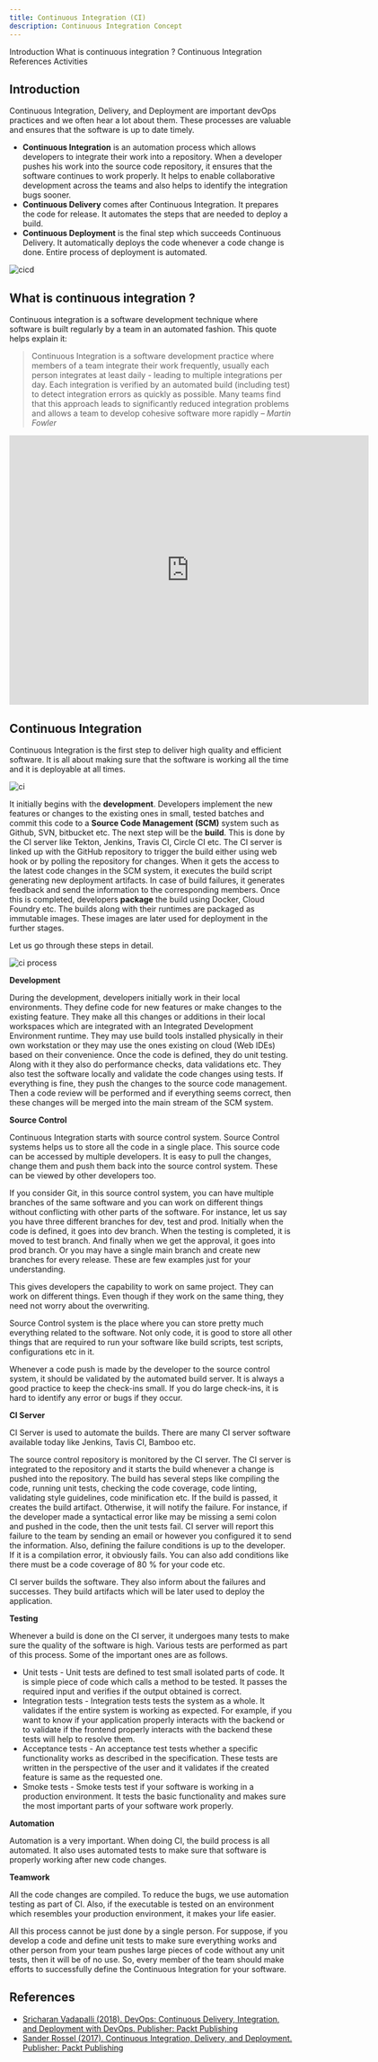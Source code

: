 ```yaml
---
title: Continuous Integration (CI)
description: Continuous Integration Concept
---
```


<AnchorLinks>
  <AnchorLink>Introduction</AnchorLink>
  <AnchorLink>What is continuous integration ?</AnchorLink>
  <AnchorLink>Continuous Integration</AnchorLink>
  <AnchorLink>References</AnchorLink>
  <AnchorLink to="/developer-intermediate/continuous-integration-handson">Activities</AnchorLink>
</AnchorLinks>

## Introduction

Continuous Integration, Delivery, and Deployment are important devOps practices and we often hear a lot about them. These processes are valuable and ensures that the software is up to date timely.

- **Continuous Integration** is an automation process which allows developers to integrate their work into a repository. When a developer pushes his work into the source code repository, it ensures that the software continues to work properly. It helps to enable collaborative development across the teams and also helps to identify the integration bugs sooner.
- **Continuous Delivery** comes after Continuous Integration. It prepares the code for release. It automates the steps that are needed to deploy a build.
- **Continuous Deployment** is the final step which succeeds Continuous Delivery. It automatically deploys the code whenever a code change is done. Entire process of deployment is automated.

![cicd](./images/cicd.jpg)

## What is continuous integration ?

Continuous integration is a software development technique where software is built regularly by a team in an automated fashion.
This quote helps explain it:

> Continuous Integration is a software development practice where members of a team integrate their work frequently,
> usually each person integrates at least daily - leading to multiple integrations per day.
> Each integration is verified by an automated build (including test) to
> detect integration errors as quickly as possible. Many teams find that this approach leads to significantly
> reduced integration problems and allows a team to develop cohesive software more rapidly
> <cite>– Martin Fowler</cite>

<iframe width="640" height="480" src="https://www.youtube.com/embed/1er2cjUq1UI" frameborder="0" allow="accelerometer; autoplay; encrypted-media; gyroscope; picture-in-picture" allowfullscreen></iframe>

## Continuous Integration

Continuous Integration is the first step to deliver high quality and efficient software. It is all about making sure that the software is working all the time and it is deployable at all times.

![ci](./images/ci.png)

It initially begins with the **development**. Developers implement the new features or changes to the existing ones in small, tested batches and commit this code to a **Source Code Management (SCM)** system such as Github, SVN, bitbucket etc. The next step will be the **build**. This is done by the CI server like Tekton, Jenkins, Travis CI, Circle CI etc. The CI server is linked up with the GitHub repository to trigger the build either using web hook or by polling the repository for changes. When it gets the access to the latest code changes in the SCM system, it executes the build script generating new deployment artifacts. In case of build failures, it generates feedback and send the information to the corresponding members. Once this is completed, developers **package** the build using Docker, Cloud Foundry etc. The builds along with their runtimes are packaged as immutable images. These images are later used for deployment in the further stages.

Let us go through these steps in detail.

![ci process](./images/ci_process.png)

**Development**

During the development, developers initially work in their local environments. They define code for new features or make changes to the existing feature. They make all this changes or additions in their local workspaces which are integrated with an Integrated Development Environment runtime. They may use build tools installed physically in their own workstation or they may use the ones existing on cloud (Web IDEs) based on their convenience. Once the code is defined, they do unit testing. Along with it they also do performance checks, data validations etc. They also test the software locally and validate the code changes using tests. If everything is fine, they push the changes to the source code management. Then a code review will be performed and if everything seems correct, then these changes will be merged into the main stream of the SCM system.

**Source Control**

Continuous Integration starts with source control system. Source Control systems helps us to store all the code in a single place. This source code can be accessed by multiple developers. It is easy to pull the changes, change them and push them back into the source control system. These can be viewed by other developers too.

If you consider Git, in this source control system, you can have multiple branches of the same software and you can work on different things without conflicting with other parts of the software. For instance, let us say you have three different branches for dev, test and prod. Initially when the code is defined, it goes into dev branch. When the testing is completed, it is moved to test branch. And finally when we get the approval, it goes into prod branch. Or you may have a single main branch and create new branches for every release. These are few examples just for your understanding.

This gives developers the capability to work on same project. They can work on different things. Even though if they work on the same thing, they need not worry about the overwriting.

Source Control system is the place where you can store pretty much everything related to the software. Not only code, it is good to store all other things that are required to run your software like build scripts, test scripts, configurations etc in it.

Whenever a code push is made by the developer to the source control system, it should be validated by the automated build server. It is always a good practice to keep the check-ins small. If you do large check-ins, it is hard to identify any error or bugs if they occur.

**CI Server**

CI Server is used to automate the builds. There are many CI server software available today like Jenkins, Tavis CI, Bamboo etc.

The source control repository is monitored by the CI server. The CI server is integrated to the repository and it starts the build whenever a change is pushed into the repository. The build has several steps like compiling the code, running unit tests, checking the code coverage, code linting, validating style guidelines, code minification etc. If the build is passed, it creates the build artifact. Otherwise, it will notify the failure. For instance, if the developer made a syntactical error like may be missing a semi colon and pushed in the code, then the unit tests fail. CI server will report this failure to the team by sending an email or however you configured it to send the information. Also, defining the failure conditions is up to the developer. If it is a compilation error, it obviously fails. You can also add conditions like there must be a code coverage of 80 % for your code etc.

CI server builds the software. They also inform about the failures and successes. They build artifacts which will be later used to deploy the application.

**Testing**

Whenever a build is done on the CI server, it undergoes many tests to make sure the quality of the software is high. Various tests are performed as part of this process. Some of the important ones are as follows.

- Unit tests - Unit tests are defined to test small isolated parts of code. It is simple piece of code which calls a method to be tested. It passes the required input and verifies if the output obtained is correct.
- Integration tests - Integration tests tests the system as a whole. It validates if the entire system is working as expected. For example, if you want to know if your application properly interacts with the backend or to validate if the frontend properly interacts with the backend these tests will help to resolve them.
- Acceptance tests - An acceptance test tests whether a specific functionality works as described in the specification. These tests are written in the perspective of the user and it validates if the created feature is same as the requested one.
- Smoke tests - Smoke tests test if your software is working in a production environment. It tests the basic functionality and makes sure the most important parts of your software work properly.

**Automation**

Automation is a very important. When doing CI, the build process is all automated. It also uses automated tests to make sure that software is properly working after new code changes.

**Teamwork**

All the code changes are compiled. To reduce the bugs, we use automation testing as part of CI. Also, if the executable is tested on an environment which resembles your production environment, it makes your life easier.

All this process cannot be just done by a single person. For suppose, if you develop a code and define unit tests to make sure everything works and other person from your team pushes large pieces of code without any unit tests, then it will be of no use. So, every member of the team should make efforts to successfully define the Continuous Integration for your software.

## References

- [Sricharan Vadapalli (2018). DevOps: Continuous Delivery, Integration, and Deployment with DevOps. Publisher: Packt Publishing](https://learning.oreilly.com/library/view/devops-continuous-delivery/9781789132991/)
- [Sander Rossel (2017). Continuous Integration, Delivery, and Deployment. Publisher: Packt Publishing](https://learning.oreilly.com/library/view/continuous-integration-delivery/9781787286610/)

